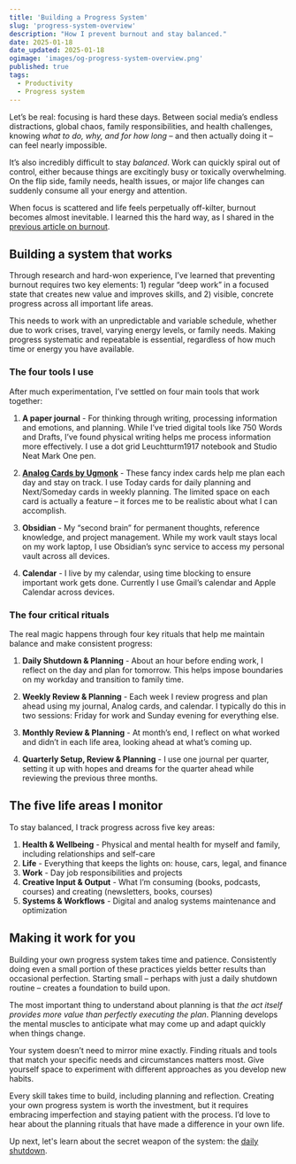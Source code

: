 ```yaml
---
title: 'Building a Progress System'
slug: 'progress-system-overview'
description: "How I prevent burnout and stay balanced."
date: 2025-01-18
date_updated: 2025-01-18
ogimage: 'images/og-progress-system-overview.png'
published: true
tags:
  - Productivity
  - Progress system
---
```

Let’s be real: focusing is hard these days. Between social media’s endless distractions, global chaos, family responsibilities, and health challenges, knowing *what to do, why, and for how long* – and then actually doing it – can feel nearly impossible.

It’s also incredibly difficult to stay *balanced*. Work can quickly spiral out of control, either because things are excitingly busy or toxically overwhelming. On the flip side, family needs, health issues, or major life changes can suddenly consume all your energy and attention.

When focus is scattered and life feels perpetually off-kilter, burnout becomes almost inevitable. I learned this the hard way, as I shared in the [previous article on burnout](/understanding-burnout).

## Building a system that works

Through research and hard-won experience, I’ve learned that preventing burnout requires two key elements: 1) regular “deep work” in a focused state that creates new value and improves skills, and 2) visible, concrete progress across all important life areas.

This needs to work with an unpredictable and variable schedule, whether due to work crises, travel, varying energy levels, or family needs. Making progress systematic and repeatable is essential, regardless of how much time or energy you have available.

### The four tools I use

After much experimentation, I’ve settled on four main tools that work together:

1. **A paper journal** - For thinking through writing, processing information and emotions, and planning. While I’ve tried digital tools like 750 Words and Drafts, I’ve found physical writing helps me process information more effectively. I use a dot grid Leuchtturm1917 notebook and Studio Neat Mark One pen.

2. **[Analog Cards by Ugmonk](https://ugmonk.com/pages/analog)** - These fancy index cards help me plan each day and stay on track. I use Today cards for daily planning and Next/Someday cards in weekly planning. The limited space on each card is actually a feature – it forces me to be realistic about what I can accomplish.

3. **Obsidian** - My “second brain” for permanent thoughts, reference knowledge, and project management. While my work vault stays local on my work laptop, I use Obsidian’s sync service to access my personal vault across all devices.

4. **Calendar** - I live by my calendar, using time blocking to ensure important work gets done. Currently I use Gmail’s calendar and Apple Calendar across devices.

### The four critical rituals

The real magic happens through four key rituals that help me maintain balance and make consistent progress:

1. **Daily Shutdown & Planning** - About an hour before ending work, I reflect on the day and plan for tomorrow. This helps impose boundaries on my workday and transition to family time.

2. **Weekly Review & Planning** - Each week I review progress and plan ahead using my journal, Analog cards, and calendar. I typically do this in two sessions: Friday for work and Sunday evening for everything else.

3. **Monthly Review & Planning** - At month’s end, I reflect on what worked and didn’t in each life area, looking ahead at what’s coming up.

4. **Quarterly Setup, Review & Planning** - I use one journal per quarter, setting it up with hopes and dreams for the quarter ahead while reviewing the previous three months.

## The five life areas I monitor

To stay balanced, I track progress across five key areas:

1. **Health & Wellbeing** - Physical and mental health for myself and family, including relationships and self-care
2. **Life** - Everything that keeps the lights on: house, cars, legal, and finance
3. **Work** - Day job responsibilities and projects
4. **Creative Input & Output** - What I’m consuming (books, podcasts, courses) and creating (newsletters, books, courses)
5. **Systems & Workflows** - Digital and analog systems maintenance and optimization

## Making it work for you

Building your own progress system takes time and patience. Consistently doing even a small portion of these practices yields better results than occasional perfection. Starting small – perhaps with just a daily shutdown routine – creates a foundation to build upon.

The most important thing to understand about planning is that _the act itself provides more value than perfectly executing the plan_. Planning develops the mental muscles to anticipate what may come up and adapt quickly when things change.

Your system doesn’t need to mirror mine exactly. Finding rituals and tools that match your specific needs and circumstances matters most. Give yourself space to experiment with different approaches as you develop new habits.

Every skill takes time to build, including planning and reflection. Creating your own progress system is worth the investment, but it requires embracing imperfection and staying patient with the process. I’d love to hear about the planning rituals that have made a difference in your own life.

Up next, let's learn about the secret weapon of the system: the [daily shutdown](/daily-shutdown).
